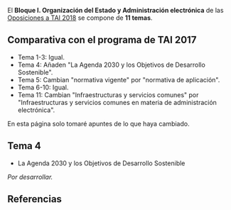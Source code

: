 {{headernoindex|1=TAI 2018. Bloque I. Organización del Estado y Administración electrónica}}
{{oposiciones}}

El '''Bloque I. Organización del Estado y Administración electrónica''' de las [[oposiciones|Oposiciones a TAI 2018]] se compone de '''11 temas'''.

== Comparativa con el programa de TAI 2017 ==

* Tema 1-3: Igual.
* Tema 4: Añaden "La Agenda 2030 y los Objetivos de Desarrollo Sostenible".
* Tema 5: Cambian "normativa vigente" por "normativa de aplicación".
* Tema 6-10: Igual.
* Tema 11: Cambian "Infraestructuras y servicios comunes" por "Infraestructuras y servicios comunes en materia de administración electrónica".

En esta página solo tomaré apuntes de lo que haya cambiado.

== Tema 4 ==

{{recuadro|1='''Tema 4.''' El Gobierno Abierto. Concepto y principios informadores. La Ley 19/2013, de 9 de diciembre, de transparencia, acceso a la información pública y buen gobierno. El Consejo de Transparencia y Buen Gobierno: funciones. '''La Agenda 2030 y los Objetivos de Desarrollo Sostenible'''.}}

* La Agenda 2030 y los Objetivos de Desarrollo Sostenible

''Por desarrollar.''

== Referencias ==
{{reflist}}
{{reflist-end}}

{{oposiciones}}
{{footer}}
